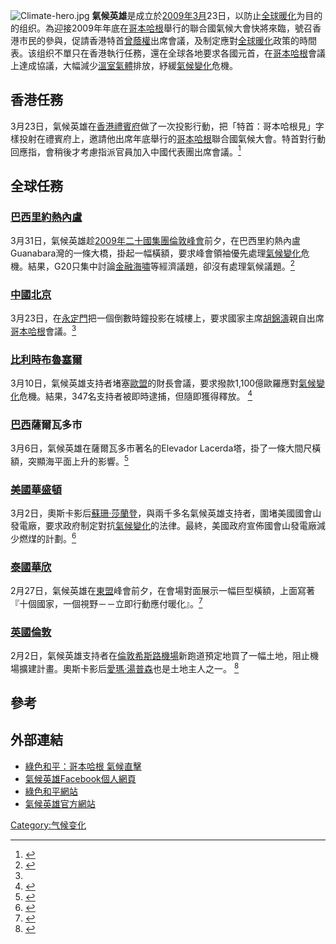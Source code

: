 {{expert}}
[[File:Climate-hero.jpg|thumb]]
'''氣候英雄'''是成立於[[2009年3月|2009年3月]]23日，以防止[[全球暖化|全球暖化]]为目的的组织。為迎接2009年年底在[[哥本哈根|哥本哈根]]舉行的聯合國氣候大會快將來臨，號召香港市民的參與，促請香港特首[[曾蔭權|曾蔭權]]出席會議，及制定應對[[全球暖化|全球暖化]]政策的時間表。该组织不單只在香港執行任務，還在全球各地要求各國元首，在[[哥本哈根|哥本哈根]]會議上達成協議，大幅減少[[溫室氣體|溫室氣體]]排放，紓緩[[氣候變化|氣候變化]]危機。

== 香港任務 ==

3月23日，氣候英雄在[[香港禮賓府|香港禮賓府]]做了一次投影行動，把「特首：哥本哈根見」字樣投射在禮賓府上，邀請他出席年底舉行的[[哥本哈根|哥本哈根]]聯合國氣候大會。特首對行動回應指，會稍後才考慮指派官員加入中國代表團出席會議。<ref name="cn">{{cite web | language=zh-tw | publisher=綠色和平 | title=倒數哥本哈根會議 京港兩地齊投影 | url=http://www.greenpeace.org/china/ch/news/copenhagen-countdown-bj-hk | date=2009-03-24 | accessdate=2009-04-03 | archive-date=2009-03-28 | archive-url=https://web.archive.org/web/20090328124406/http://www.greenpeace.org/china/ch/news/copenhagen-countdown-bj-hk | dead-url=no }}</ref>

== 全球任務 ==
=== [[巴西|巴西]][[里約熱內盧|里約熱內盧]] ===
3月31日，氣候英雄趁[[2009年二十國集團倫敦峰會|2009年二十國集團倫敦峰會]]前夕，在巴西里約熱內盧Guanabara灣的一條大橋，掛起一幅橫額，要求峰會領袖優先處理[[氣候變化|氣候變化]]危機。結果，G20只集中討論[[金融海嘯|金融海嘯]]等經濟議題，卻沒有處理氣候議題。<ref name="br1">{{cite web | language=zh-tw | publisher=綠色和平 | title=G20國只顧龍爭虎鬥 懶理氣候危機 | url=http://www.greenpeace.org/china/ch/news/commentary/g20-climate-crisis | date=2009-04-02 | accessdate=2009-04-03 | archive-date=2009-04-05 | archive-url=https://web.archive.org/web/20090405034709/http://www.greenpeace.org/china/ch/news/commentary/g20-climate-crisis | dead-url=no }}</ref>

=== [[中國|中國]][[北京|北京]] ===
3月23日，在[[永定門|永定門]]把一個倒數時鐘投影在城樓上，要求國家主席[[胡錦濤|胡錦濤]]親自出席[[哥本哈根|哥本哈根]]會議。<ref name="cn"/>

=== [[比利時|比利時]][[布魯塞爾|布魯塞爾]] ===
3月10日，氣候英雄支持者堵塞[[歐盟|歐盟]]的財長會議，要求撥款1,100億歐羅應對[[氣候變化|氣候變化]]危機。結果，347名支持者被即時逮捕，但隨即獲得釋放。 <ref name="be">{{cite web | language=zh-tw | publisher=綠色和平 | title=緣何綠色和平人鏈鎖歐盟？ | url=http://www.greenpeace.org/china/ch/photo-video/slideshows/climateactionbrussels | date=2009-03-10 | accessdate=2009-04-03 | archive-date=2010-09-24 | archive-url=https://web.archive.org/web/20100924050606/http://www.greenpeace.org/china/ch/photo-video/slideshows/climateactionbrussels | dead-url=no }}</ref>

=== [[巴西|巴西]]薩爾瓦多市 ===
3月6日，氣候英雄在薩爾瓦多市著名的Elevador Lacerda塔，掛了一條大間尺橫額，突顯海平面上升的影響。<ref name="br2">{{cite web | language=zh-tw | publisher=綠色和平 | title=氣候英雄在巴西薩爾瓦多市 | url=http://www.greenpeace.org/china/ch/photo-video/photos/elevador-lacerda | date=2009-03-06 | accessdate=2009-04-03 }}</ref>

=== [[美國|美國]][[華盛頓|華盛頓]] ===
3月2日，奧斯卡影后[[蘇珊·莎蘭登|蘇珊·莎蘭登]]，與兩千多名氣候英雄支持者，圍堵美國國會山發電廠，要求政府制定對抗[[氣候變化|氣候變化]]的法律。最終，美國政府宣佈國會山發電廠減少燃煤的計劃。<ref name="us">{{cite web | language=zh-tw | publisher=綠色和平 | title=奧斯卡影后竟要向煤炭宣戰？ | url=http://www.greenpeace.org/china/ch/news/capitol-coal-action | date=2009-03-09 | accessdate=2009-04-03 | archive-date=2010-06-02 | archive-url=https://web.archive.org/web/20100602083353/http://www.greenpeace.org/china/ch/news/capitol-coal-action | dead-url=no }}</ref>

=== [[泰國|泰國]][[華欣|華欣]] ===
2月27日，氣候英雄在[[東盟|東盟]]峰會前夕，在會場對面展示一幅巨型橫額，上面寫著『十個國家，一個視野－－立即行動應付暖化』。<ref name="th">{{cite web | language=zh-tw | publisher=綠色和平 | title=氣候英雄在東盟峰會 | url=http://www.greenpeace.org/china/ch/photo-video/photos/greenpeace-activists-put-the-c | date=2009-02-27 | accessdate=2009-04-03 }}</ref>

=== [[英國|英國]][[倫敦|倫敦]] ===
2月2日，氣候英雄支持者在[[倫敦希斯路機場|倫敦希斯路機場]]新跑道預定地買了一幅土地，阻止機場擴建計畫。奧斯卡影后[[愛瑪·湯普森|愛瑪·湯普森]]也是土地主人之一。 <ref name="uk">{{cite web | language=zh-tw | publisher=綠色和平 | title=買一塊地 阻止全球暖化 | url=http://www.greenpeace.org/china/ch/news/join-the-plot-to-stop-airport | date=2009-01-30 | accessdate=2009-04-03 | archive-date=2009-03-27 | archive-url=https://web.archive.org/web/20090327161122/http://www.greenpeace.org/china/ch/news/join-the-plot-to-stop-airport | dead-url=no }}</ref>

== 參考 ==
{{reflist}}

== 外部連結 ==
* [http://www.greenpeace.org/china/ch/cop15 綠色和平：哥本哈根 氣候直擊] {{Wayback|url=http://www.greenpeace.org/china/ch/cop15 |date=20091208103323 }}
* [http://www.facebook.com/climatehero 氣候英雄Facebook個人網頁]
* [http://www.greenpeace.org.cn/ 綠色和平網站]
* [https://web.archive.org/web/20090326061136/http://climatehero.greenpeace.org.cn/ 氣候英雄官方網站]

[[Category:气候变化|Category:气候变化]]